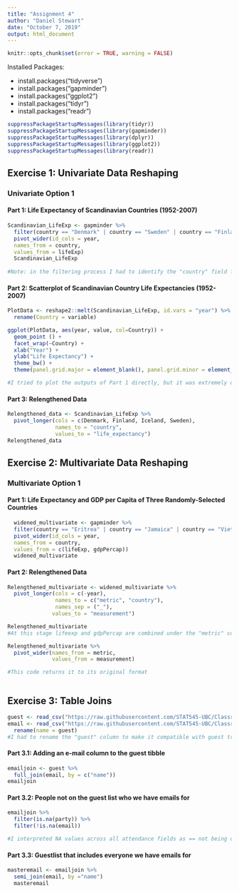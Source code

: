 ```yaml
---
title: "Assignment 4"
author: "Daniel Stewart"
date: "October 7, 2019"
output: html_document
---
```


```r
knitr::opts_chunk$set(error = TRUE, warning = FALSE)
```

Installed Packages:

  + install.packages("tidyverse")
  + install.packages("gapminder")
  + install.packages("ggplot2")
  + install.packages("tidyr")
  + install.packages("readr")

```r
suppressPackageStartupMessages(library(tidyr))
suppressPackageStartupMessages(library(gapminder))
suppressPackageStartupMessages(library(dplyr))
suppressPackageStartupMessages(library(ggplot2))
suppressPackageStartupMessages(library(readr))
```

## Exercise 1: Univariate Data Reshaping
### Univariate Option 1

#### Part 1: Life Expectancy of Scandinavian Countries (1952-2007)
```r
Scandinavian_LifeExp <- gapminder %>%
  filter(country == "Denmark" | country == "Sweden" | country == "Finland" | country == "Iceland") %>%
  pivot_wider(id_cols = year,
  names_from = country,
  values_from = lifeExp)
  Scandinavian_LifeExp
  
#Note: in the filtering process I had to identify the "country" field for each country.
```

#### Part 2: Scatterplot of Scandinavian Country Life Expectancies (1952-2007)
```r
PlotData <- reshape2::melt(Scandinavian_LifeExp, id.vars = "year") %>%
  rename(Country = variable)

ggplot(PlotData, aes(year, value, col=Country)) +
  geom_point () + 
  facet_wrap(~Country) +
  xlab("Year") +
  ylab("Life Expectancy") +
  theme_bw() + 
  theme(panel.grid.major = element_blank(), panel.grid.minor = element_blank())

#I tried to plot the outputs of Part 1 directly, but it was extremely difficult due to the multiple columns. I initially solved this by using "geom_point" separately for each country, but this made it impossible to generate an appropriate legend. In the end I opted to melt the columns into one, allowing me to make these plots in a satisfactory manner. 
```
#### Part 3: Relengthened Data

```r
Relengthened_data <- Scandinavian_LifeExp %>%
  pivot_longer(cols = c(Denmark, Finland, Iceland, Sweden),
               names_to = "country",
               values_to = "life_expectancy")
Relengthened_data
```

## Exercise 2: Multivariate Data Reshaping
### Multivariate Option 1

#### Part 1: Life Expectancy and GDP per Capita of Three Randomly-Selected Countries
```r
  widened_multivariate <- gapminder %>%
  filter(country == "Eritrea" | country == "Jamaica" | country == "Vietnam") %>%
  pivot_wider(id_cols = year,
  names_from = country,
  values_from = c(lifeExp, gdpPercap))
  widened_multivariate
```
#### Part 2: Relengthened Data
```r
Relengthened_multivariate <- widened_multivariate %>%
  pivot_longer(cols = c(-year),
               names_to = c("metric", "country"),
               names_sep = ("_"),
              values_to = "measurement") 

Relengthened_multivariate
#At this stage lifeexp and gdpPercap are combined under the "metric" column. This is as "narrow" as I could make it. 

Relengthened_multivariate %>%
  pivot_wider(names_from = metric,
              values_from = measurement)

#This code returns it to its original format



```

## Exercise 3: Table Joins
```r
guest <- read_csv("https://raw.githubusercontent.com/STAT545-UBC/Classroom/master/data/wedding/attend.csv")
email <- read_csv("https://raw.githubusercontent.com/STAT545-UBC/Classroom/master/data/wedding/emails.csv") %>%
  rename(name = guest)
#I had to rename the "guest" column to make it compatible with guest tribble
```


#### Part 3.1: Adding an e-mail column to the guest tibble 
```r
emailjoin <- guest %>% 
  full_join(email, by = c("name"))
emailjoin
```
#### Part 3.2: People not on the guest list who we have emails for 
```r
emailjoin %>%
  filter(is.na(party)) %>%
  filter(!is.na(email))

#I interpreted NA values across all attendance fields as == not being on the guest list.


```
#### Part 3.3: Guestlist that includes everyone we have emails for 

```r
masteremail <- emailjoin %>% 
  semi_join(email, by ="name")
  masteremail
```


